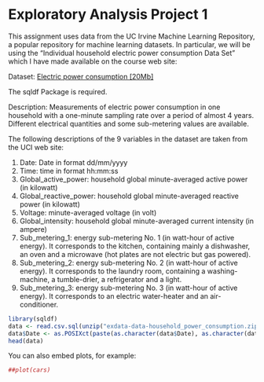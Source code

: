 Exploratory Analysis Project 1
========================================================

This assignment uses data from the UC Irvine Machine Learning Repository, a popular repository for machine learning datasets. In particular, we will be using the "Individual household electric power consumption Data Set" which I have made available on the course web site:

Dataset: <a href="https://d396qusza40orc.cloudfront.net/exdata%2Fdata%2Fhousehold_power_consumption.zip">Electric power consumption [20Mb]</a>

The sqldf Package is required.

Description: Measurements of electric power consumption in one household with a one-minute sampling rate over a period of almost 4 years. Different electrical quantities and some sub-metering values are available.

The following descriptions of the 9 variables in the dataset are taken from the UCI web site:

1. Date: Date in format dd/mm/yyyy
2. Time: time in format hh:mm:ss
3. Global_active_power: household global minute-averaged active power (in kilowatt)
4. Global_reactive_power: household global minute-averaged reactive power (in kilowatt)
5. Voltage: minute-averaged voltage (in volt)
6. Global_intensity: household global minute-averaged current intensity (in ampere)
7. Sub_metering_1: energy sub-metering No. 1 (in watt-hour of active energy). It corresponds to the kitchen, containing mainly a dishwasher, an oven and a microwave (hot plates are not electric but gas powered).
8. Sub_metering_2: energy sub-metering No. 2 (in watt-hour of active energy). It corresponds to the laundry room, containing a washing-machine, a tumble-drier, a refrigerator and a light.
9. Sub_metering_3: energy sub-metering No. 3 (in watt-hour of active energy). It corresponds to an electric water-heater and an air-conditioner.

```r
library(sqldf)
data <- read.csv.sql(unzip("exdata-data-household_power_consumption.zip", "household_power_consumption.txt"), sql = "select * from file where Date = '1/2/2007' OR Date = '2/2/2007' ", sep=";", header=TRUE)
data$Date <- as.POSIXct(paste(as.character(data$Date), as.character(data$Time)), format="%d/%m/%Y %H:%M:%S")
head(data)
```

You can also embed plots, for example:

```r
##plot(cars)
```

